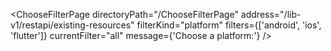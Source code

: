 

<ChooseFilterPage
  directoryPath="/ChooseFilterPage"
  address="/lib-v1/restapi/existing-resources"
  filterKind="platform"
  filters={['android', 'ios', 'flutter']}
  currentFilter="all"
  message={'Choose a platform:'}
/>
